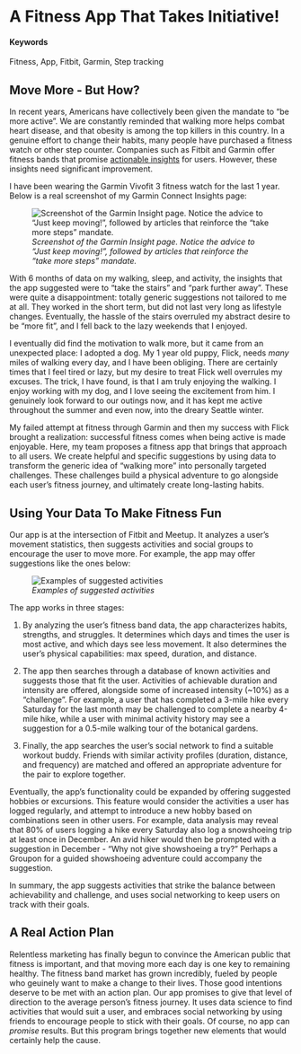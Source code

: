 # A Fitness App That Takes Initiative! {#Meetup-Fitness}

#### Keywords{-}

Fitness, App, Fitbit, Garmin, Step tracking

## Move More - But How?

In recent years, Americans have collectively been given the mandate to "be more active". We are constantly reminded that walking more helps combat heart disease, and that obesity is among the top killers in this country. In a genuine effort to change their habits, many people have purchased a fitness watch or other step counter. Companies such as Fitbit and Garmin offer fitness bands that promise [actionable insights](https://connect.garmin.com/en-US/features/insights) for users. However, these insights need significant improvement.

I have been wearing the Garmin Vivofit 3 fitness watch for the last 1 year. Below is a real screenshot of my Garmin Connect Insights page:

![*Screenshot of the Garmin Insight page. Notice the advice to "Just keep moving!", followed by articles that reinforce the "take more steps" mandate.*](./figures/figure01.png)  

 
With 6 months of data on my walking, sleep, and activity, the insights that the app suggested were to "take the stairs" and "park further away". These were quite a disappointment: totally generic suggestions not tailored to me at all. They worked in the short term, but did not last very long as lifestyle changes. Eventually, the hassle of the stairs overruled my abstract desire to be "more fit", and I fell back to the lazy weekends that I enjoyed. 

I eventually did find the motivation to walk more, but it came from an unexpected place: I adopted a dog. My 1 year old puppy, Flick, needs *many* miles of walking every day, and I have been obliging. There are certainly times that I feel tired or lazy, but my desire to treat Flick well overrules my excuses. The trick, I have found, is that I am truly enjoying the walking. I enjoy working with my dog, and I love seeing the excitement from him. I genuinely look forward to our outings now, and it has kept me active throughout the summer and even now, into the dreary Seattle winter.

My failed attempt at fitness through Garmin and then my success with Flick brought a realization: successful fitness comes when  being active is made enjoyable. Here, my team proposes a fitness app that brings that approach to all users. We create helpful and specific suggestions by using data to transform the generic idea of "walking more" into personally targeted challenges. These challenges build a physical adventure to go alongside each user's fitness journey, and ultimately create long-lasting habits. 

## Using Your Data To Make Fitness Fun 

Our app is at the intersection of Fitbit and Meetup. It analyzes a user's movement statistics, then suggests activities and social groups to encourage the user to move more. For example, the app may offer suggestions like the ones below: 

![*Examples of suggested activities*](./figures/figure02.jpg)  

The app works in three stages:  

1. By analyzing the user's fitness band data, the app characterizes habits, strengths, and struggles. It determines which days and times the user is most active, and which days see less movement. It also determines the user's physical capabilities: max speed, duration, and distance.  

2. The app then searches through a database of known activities and suggests those that fit the user. Activities of achievable duration and intensity are offered, alongside some of increased intensity (~10%) as a "challenge".  For example, a user that has completed a 3-mile hike every Saturday for the last month may be challenged to complete a nearby 4-mile hike, while a user with minimal activity history may see a suggestion for a 0.5-mile walking tour of the botanical gardens.  

3. Finally, the app searches the user's social network to find a suitable workout buddy. Friends with similar activity profiles (duration, distance, and frequency) are matched and offered an appropriate adventure for the pair to explore together.  

Eventually, the app's functionality could be expanded by offering suggested hobbies or excursions. This feature would consider the activities a user has logged regularly, and attempt to introduce a new hobby based on combinations seen in other users. For example, data analysis may reveal that 80% of users logging a hike every Saturday also log a snowshoeing trip at least once in December. An avid hiker would then be prompted with a suggestion in December - "Why not give showshoeing a try?" Perhaps a Groupon for a guided showshoeing adventure could accompany the suggestion.

In summary, the app suggests activities that strike the balance between achievability and challenge, and uses social networking to keep users on track with their goals.

## A Real Action Plan

Relentless marketing has finally begun to convince the American public that fitness is important, and that moving more each day is one key to remaining healthy. The fitness band market has grown incredibly, fueled by people who geuinely want to make a change to their lives. Those good intentions deserve to be met with an action plan. Our app promises to give that level of direction to the average person's fitness journey. It uses data science to find activities that would suit a user, and embraces social networking by using friends to encourage people to stick with their goals. Of course, no app can *promise* results. But this program brings together new elements that would certainly help the cause.
